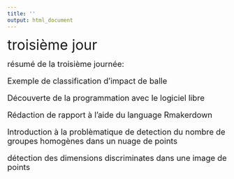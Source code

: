 ```yaml
---
title: ''
output: html_document
---
```

<p><font size="6">
troisième jour
</font></p>

<p><font size="4">
résumé de la troisième journée:

Exemple de classification d'impact de balle

Découverte de la programmation avec le logiciel libre \textsf{R}

Rédaction de rapport à l'aide du language Rmakerdown

Introduction à la problèmatique de detection du nombre de groupes homogènes dans un nuage de points

détection des dimensions discriminates dans une image de points
</font></p>